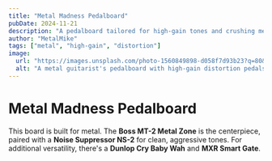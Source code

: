 ```yaml
---
title: "Metal Madness Pedalboard"
pubDate: 2024-11-21
description: "A pedalboard tailored for high-gain tones and crushing metal riffs."
author: "MetalMike"
tags: ["metal", "high-gain", "distortion"]
image:
  url: "https://images.unsplash.com/photo-1560849898-d058f7d93b23?q=80&w=1929&auto=format&fit=crop&ixlib=rb-4.0.3&ixid=M3wxMjA3fDB8MHxwaG90by1wYWdlfHx8fGVufDB8fHx8fA%3D%3D"
  alt: "A metal guitarist's pedalboard with high-gain distortion pedals."
---
```


# Metal Madness Pedalboard

This board is built for metal. The **Boss MT-2 Metal Zone** is the centerpiece, paired with a **Noise Suppressor NS-2** for clean, aggressive tones. For additional versatility, there's a **Dunlop Cry Baby Wah** and **MXR Smart Gate**.
